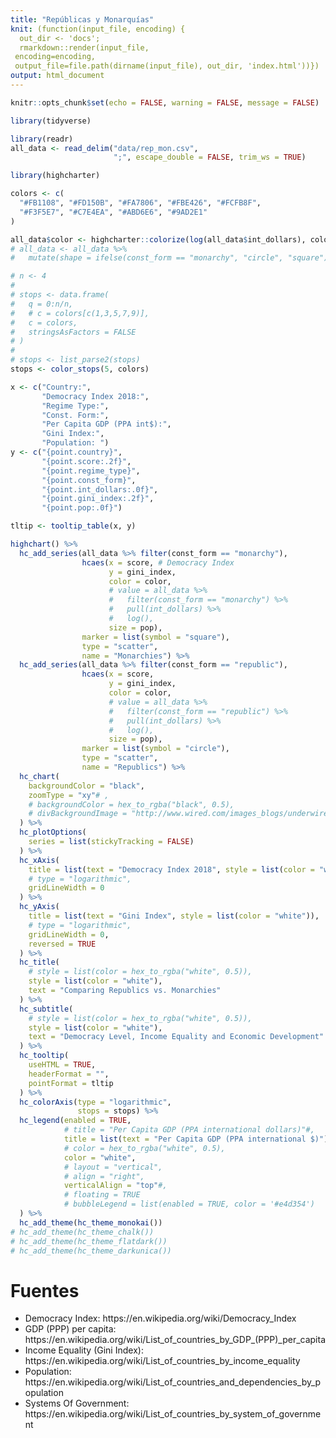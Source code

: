 ```yaml
---
title: "Repúblicas y Monarquías"
knit: (function(input_file, encoding) {
  out_dir <- 'docs';
  rmarkdown::render(input_file,
 encoding=encoding,
 output_file=file.path(dirname(input_file), out_dir, 'index.html'))})
output: html_document
---
```


```r
knitr::opts_chunk$set(echo = FALSE, warning = FALSE, message = FALSE)
```

```r
library(tidyverse)

library(readr)
all_data <- read_delim("data/rep_mon.csv", 
                       ";", escape_double = FALSE, trim_ws = TRUE)
```

```r
library(highcharter)

colors <- c(
  "#FB1108", "#FD150B", "#FA7806", "#FBE426", "#FCFB8F",
  "#F3F5E7", "#C7E4EA", "#ABD6E6", "#9AD2E1"
)

all_data$color <- highcharter::colorize(log(all_data$int_dollars), colors)
# all_data <- all_data %>% 
#   mutate(shape = ifelse(const_form == "monarchy", "circle", "square"))

# n <- 4
# 
# stops <- data.frame(
#   q = 0:n/n,
#   # c = colors[c(1,3,5,7,9)],
#   c = colors,
#   stringsAsFactors = FALSE
# )
# 
# stops <- list_parse2(stops)
stops <- color_stops(5, colors)

x <- c("Country:", 
       "Democracy Index 2018:", 
       "Regime Type:", 
       "Const. Form:", 
       "Per Capita GDP (PPA int$):",
       "Gini Index:",
       "Population: ")
y <- c("{point.country}", 
       "{point.score:.2f}",
       "{point.regime_type}",
       "{point.const_form}",
       "{point.int_dollars:.0f}",
       "{point.gini_index:.2f}",
       "{point.pop:.0f}")

tltip <- tooltip_table(x, y)

highchart() %>%
  hc_add_series(all_data %>% filter(const_form == "monarchy"),
                hcaes(x = score, # Democracy Index
                      y = gini_index,
                      color = color,
                      # value = all_data %>%
                      #   filter(const_form == "monarchy") %>%
                      #   pull(int_dollars) %>%
                      #   log(),
                      size = pop),
                marker = list(symbol = "square"),
                type = "scatter",
                name = "Monarchies") %>%
  hc_add_series(all_data %>% filter(const_form == "republic"),
                hcaes(x = score,
                      y = gini_index,
                      color = color,
                      # value = all_data %>%
                      #   filter(const_form == "republic") %>%
                      #   pull(int_dollars) %>%
                      #   log(),
                      size = pop),
                marker = list(symbol = "circle"),
                type = "scatter",
                name = "Republics") %>%
  hc_chart(
    backgroundColor = "black",
    zoomType = "xy"# ,
    # backgroundColor = hex_to_rgba("black", 0.5),
    # divBackgroundImage = "http://www.wired.com/images_blogs/underwire/2013/02/xwing-bg.gif"
  ) %>%
  hc_plotOptions(
    series = list(stickyTracking = FALSE)
  ) %>%
  hc_xAxis(
    title = list(text = "Democracy Index 2018", style = list(color = "white")),
    # type = "logarithmic",
    gridLineWidth = 0
  ) %>%
  hc_yAxis(
    title = list(text = "Gini Index", style = list(color = "white")),
    # type = "logarithmic",
    gridLineWidth = 0,
    reversed = TRUE
  ) %>%
  hc_title(
    # style = list(color = hex_to_rgba("white", 0.5)),
    style = list(color = "white"),
    text = "Comparing Republics vs. Monarchies"
  ) %>%
  hc_subtitle(
    # style = list(color = hex_to_rgba("white", 0.5)),
    style = list(color = "white"),
    text = "Democracy Level, Income Equality and Economic Development"
  ) %>%
  hc_tooltip(
    useHTML = TRUE,
    headerFormat = "",
    pointFormat = tltip
  ) %>%
  hc_colorAxis(type = "logarithmic",
               stops = stops) %>%
  hc_legend(enabled = TRUE,
            # title = "Per Capita GDP (PPA international dollars)"#,
            title = list(text = "Per Capita GDP (PPA international $)"),
            # color = hex_to_rgba("white", 0.5),
            color = "white",
            # layout = "vertical",
            # align = "right",
            verticalAlign = "top"#,
            # floating = TRUE
            # bubbleLegend = list(enabled = TRUE, color = '#e4d354')
  ) %>%
  hc_add_theme(hc_theme_monokai())
# hc_add_theme(hc_theme_chalk())
# hc_add_theme(hc_theme_flatdark())
# hc_add_theme(hc_theme_darkunica())

```

# Fuentes

+ Democracy Index: https://en.wikipedia.org/wiki/Democracy_Index
+ GDP (PPP) per capita: https://en.wikipedia.org/wiki/List_of_countries_by_GDP_(PPP)_per_capita
+ Income Equality (Gini Index): https://en.wikipedia.org/wiki/List_of_countries_by_income_equality
+ Population: https://en.wikipedia.org/wiki/List_of_countries_and_dependencies_by_population
+ Systems Of Government: https://en.wikipedia.org/wiki/List_of_countries_by_system_of_government
